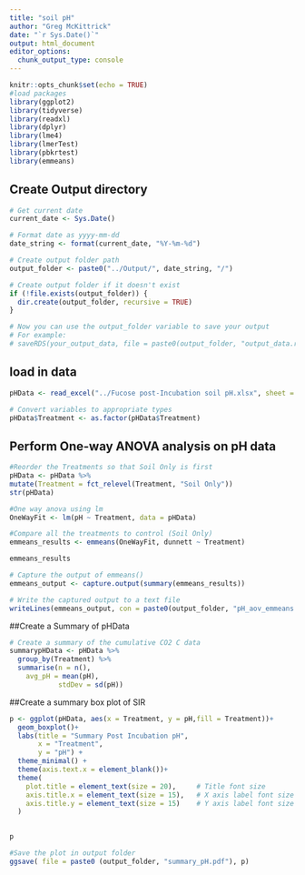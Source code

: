 ```yaml
---
title: "soil pH"
author: "Greg McKittrick"
date: "`r Sys.Date()`"
output: html_document
editor_options: 
  chunk_output_type: console
---
```


```r
knitr::opts_chunk$set(echo = TRUE)
#load packages
library(ggplot2)
library(tidyverse)
library(readxl)
library(dplyr)
library(lme4)
library(lmerTest)
library(pbkrtest)
library(emmeans)
```

## Create Output directory

```r

# Get current date
current_date <- Sys.Date()

# Format date as yyyy-mm-dd
date_string <- format(current_date, "%Y-%m-%d")

# Create output folder path
output_folder <- paste0("../Output/", date_string, "/")

# Create output folder if it doesn't exist
if (!file.exists(output_folder)) {
  dir.create(output_folder, recursive = TRUE)
}

# Now you can use the output_folder variable to save your output
# For example:
# saveRDS(your_output_data, file = paste0(output_folder, "output_data.rds"))
```



## load in data
```r
pHData <- read_excel("../Fucose post-Incubation soil pH.xlsx", sheet = 2)

# Convert variables to appropriate types
pHData$Treatment <- as.factor(pHData$Treatment)

```

## Perform One-way ANOVA analysis on pH data

```r

#Reorder the Treatments so that Soil Only is first
pHData <- pHData %>%
mutate(Treatment = fct_relevel(Treatment, "Soil Only")) 
str(pHData)

#One way anova using lm
OneWayFit <- lm(pH ~ Treatment, data = pHData)

#Compare all the treatments to control (Soil Only)
emmeans_results <- emmeans(OneWayFit, dunnett ~ Treatment)

emmeans_results

# Capture the output of emmeans()
emmeans_output <- capture.output(summary(emmeans_results))

# Write the captured output to a text file
writeLines(emmeans_output, con = paste0(output_folder, "pH_aov_emmeans.txt"))
```

##Create a Summary of pHData

```r
# Create a summary of the cumulative CO2 C data 
summarypHData <- pHData %>%
  group_by(Treatment) %>%
  summarise(n = n(),
    avg_pH = mean(pH),
            stdDev = sd(pH))
```

##Create a summary box plot of SIR

```r
p <- ggplot(pHData, aes(x = Treatment, y = pH,fill = Treatment))+
  geom_boxplot()+
  labs(title = "Summary Post Incubation pH",
       x = "Treatment",
       y = "pH") +
  theme_minimal() +
  theme(axis.text.x = element_blank())+
  theme(
    plot.title = element_text(size = 20),     # Title font size
    axis.title.x = element_text(size = 15),   # X axis label font size
    axis.title.y = element_text(size = 15)    # Y axis label font size
  )

  
p

#Save the plot in output folder
ggsave( file = paste0 (output_folder, "summary_pH.pdf"), p)
```

